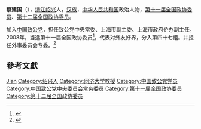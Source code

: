'''蔡建国'''（{{bd|1953年||}}），[[浙江|浙江]][[绍兴|绍兴]]人，[[汉族|汉族]]，[[中华人民共和国|中华人民共和国]]政治人物，[[第十一届全国政协委员|第十一届全国政协委员]]、[[第十二届全国政协委员|第十二届全国政协委员]]。

加入[[中国致公党|中国致公党]]，担任致公党中央常委、上海市副主委、上海市政府侨办副主任。2008年，当选第十一届全国政协委员<ref>{{cite news|title=第十一届全国政协委员名单|url=http://www.indaa.com.cn/zt/2009qglh/zxzs/200903/t20090303_127573.html|accessdate=2013-04-09|newspaper=新华社北京1月25日电 中国人民政治协商会议第十一届全国委员会委员名单(共2237人，2008年1月25日政协第十届全国委员会常务委员会第二十次会议通过)|date=2008年1月25日|deadurl=yes|archiveurl=https://web.archive.org/web/20130928014403/http://www.indaa.com.cn/zt/2009qglh/zxzs/200903/t20090303_127573.html|archivedate=2013年9月28日}}</ref>，代表对外友好界，分入第四十七组。并担任外事委员会专委。<ref>{{cite news|title=全国政协信息-蔡建国|url=http://www.cppcc.gov.cn/CMS/wylibary/showJcwyxtInfoWylibary.action?tabJcwyxt.guid=11W0016590&wytype=wjwy|accessdate=2013-04-11|newspaper=全国政协委员会}}</ref>

== 參考文獻 ==
{{reflist}}

{{中国政治人物小作品}}
{{中国致公党第十二届中央委员会}}
{{中国致公党第十三届中央委员会}}
{{中国致公党第十四届中央委员会}}
{{中华全国归国华侨联合会第九届委员会}}

{{Authority control}}
{{DEFAULTSORT:Cai蔡}}
[[Category:蔡姓|Jian]]
[[Category:绍兴人|Category:绍兴人]]
[[Category:同济大学教授|Category:同济大学教授]]
[[Category:中国致公党党员|Category:中国致公党党员]]
[[Category:中国致公党中央委员会常务委员|Category:中国致公党中央委员会常务委员]]
[[Category:第十一届全国政协委员|Category:第十一届全国政协委员]]
[[Category:第十二届全国政协委员|Category:第十二届全国政协委员]]
